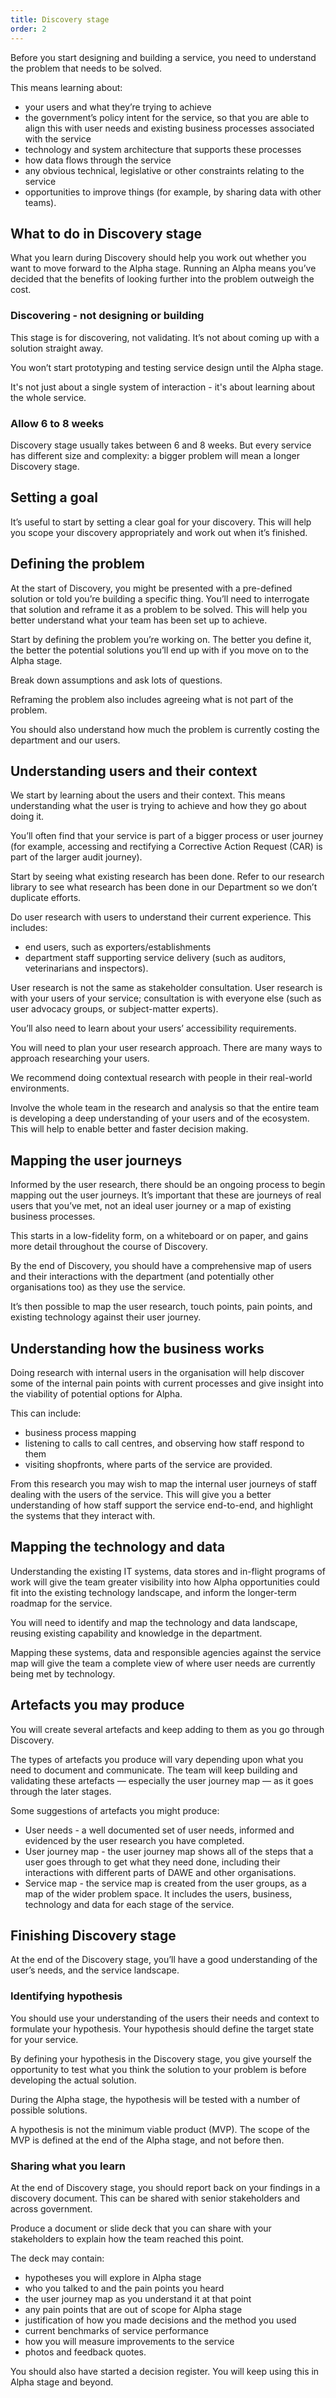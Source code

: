 ```yaml
---
title: Discovery stage
order: 2
---
```


Before you start designing and building a service, you need to understand the problem that needs to be solved.

This means learning about:

- your users and what they’re trying to achieve
- the government’s policy intent for the service, so that you are able to align this with user needs
  and existing business processes associated with the service
- technology and system architecture that supports these processes
- how data flows through the service
- any obvious technical, legislative or other constraints relating to the service
- opportunities to improve things (for example, by sharing data with other teams).

## What to do in Discovery stage

What you learn during Discovery should help you work out whether you want to move forward to the Alpha stage. Running an Alpha means you’ve decided that the benefits of looking further into the problem outweigh the cost.

### Discovering - not designing or building

This stage is for discovering, not validating. It’s not about coming up with a solution straight away.

You won’t start prototyping and testing service design until the Alpha stage.

It's not just about a single system of interaction - it's about learning about the whole service.

### Allow 6 to 8 weeks

Discovery stage usually takes between 6 and 8 weeks. But every service has different size and complexity: a bigger problem will mean a longer Discovery stage.

## Setting a goal

It’s useful to start by setting a clear goal for your discovery. This will help you scope your discovery appropriately and work out when it’s finished.

## Defining the problem

At the start of Discovery, you might be presented with a pre-defined solution or told you’re building a specific thing. You’ll need to interrogate that solution and reframe it as a problem to be solved. This will help you better understand what your team has been set up to achieve.

Start by defining the problem you’re working on. The better you define it, the better the potential solutions you’ll end up with if you move on to the Alpha stage.

Break down assumptions and ask lots of questions.

Reframing the problem also includes agreeing what is not part of the problem.

You should also understand how much the problem is currently costing the department and our users.

## Understanding users and their context

We start by learning about the users and their context. This means understanding what the user is trying to achieve and how they go about doing it.

You’ll often find that your service is part of a bigger process or user journey (for example, accessing and rectifying a Corrective Action Request (CAR) is part of the larger audit journey).

Start by seeing what existing research has been done. Refer to our research library to see what research has been done in our Department so we don’t duplicate efforts.

Do user research with users to understand their current experience. This includes:

- end users, such as exporters/establishments
- department staff supporting service delivery (such as auditors, veterinarians and inspectors).

<PageAlert tone="info">
	User research is not the same as stakeholder consultation. User research is
	with your users of your service; consultation is with everyone else (such as
	user advocacy groups, or subject-matter experts).
</PageAlert>

You’ll also need to learn about your users’ accessibility requirements.

You will need to plan your user research approach. There are many ways to approach researching your users.

We recommend doing contextual research with people in their real-world environments.

Involve the whole team in the research and analysis so that the entire team is developing a deep understanding of your users and of the ecosystem. This will help to enable better and faster decision making.

## Mapping the user journeys

Informed by the user research, there should be an ongoing process to begin mapping out the user journeys. It’s important that these are journeys of real users that you’ve met, not an ideal user journey or a map of existing business processes.

This starts in a low-fidelity form, on a whiteboard or on paper, and gains more detail throughout the course of Discovery.

By the end of Discovery, you should have a comprehensive map of users and their interactions with the department (and potentially other organisations too) as they use the service.

It’s then possible to map the user research, touch points, pain points, and existing technology against their user journey.

## Understanding how the business works

Doing research with internal users in the organisation will help discover some of the internal pain points with current processes and give insight into the viability of potential options for Alpha.

This can include:

- business process mapping
- listening to calls to call centres, and observing how staff respond to them
- visiting shopfronts, where parts of the service are provided.

From this research you may wish to map the internal user journeys of staff dealing with the users of the service. This will give you a better understanding of how staff support the service end-to-end, and highlight the systems that they interact with.

## Mapping the technology and data

Understanding the existing IT systems, data stores and in-flight programs of work will give the team greater visibility into how Alpha opportunities could fit into the existing technology landscape, and inform the longer-term roadmap for the service.

You will need to identify and map the technology and data landscape, reusing existing capability and knowledge in the department.

Mapping these systems, data and responsible agencies against the service map will give the team a complete view of where user needs are currently being met by technology.

## Artefacts you may produce

You will create several artefacts and keep adding to them as you go through Discovery.

The types of artefacts you produce will vary depending upon what you need to document and communicate. The team will keep building and validating these artefacts — especially the user journey map — as it goes through the later stages.

Some suggestions of artefacts you might produce:

- User needs - a well documented set of user needs, informed and evidenced by the user research you have completed.
- User journey map - the user journey map shows all of the steps that a user goes through to get what they need done, including their interactions with different parts of DAWE and other organisations.
- Service map - the service map is created from the user groups, as a map of the wider problem space. It includes the users, business, technology and data for each stage of the service.

## Finishing Discovery stage

At the end of the Discovery stage, you’ll have a good understanding of the user’s needs, and the service landscape.

### Identifying hypothesis

You should use your understanding of the users their needs and context to formulate your hypothesis. Your hypothesis should define the target state for your service.

By defining your hypothesis in the Discovery stage, you give yourself the opportunity to test what you think the solution to your problem is before developing the actual solution.

During the Alpha stage, the hypothesis will be tested with a number of possible solutions.

<PageAlert tone="warning">
	A hypothesis is not the minimum viable product (MVP). The scope of the MVP is
	defined at the end of the Alpha stage, and not before then.
</PageAlert>

### Sharing what you learn

At the end of Discovery stage, you should report back on your findings in a discovery document. This can be shared with senior stakeholders and across government.

Produce a document or slide deck that you can share with your stakeholders to explain how the team reached this point.

The deck may contain:

- hypotheses you will explore in Alpha stage
- who you talked to and the pain points you heard
- the user journey map as you understand it at that point
- any pain points that are out of scope for Alpha stage
- justification of how you made decisions and the method you used
- current benchmarks of service performance
- how you will measure improvements to the service
- photos and feedback quotes.

You should also have started a decision register. You will keep using this in Alpha stage and beyond.
